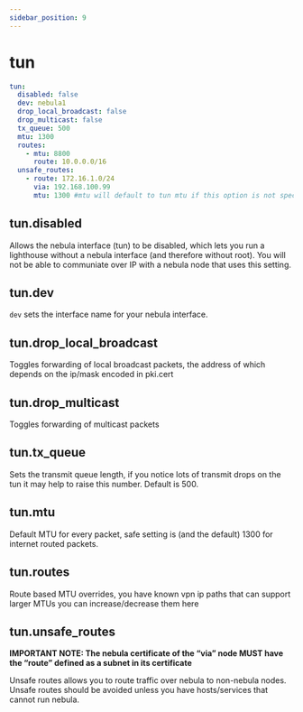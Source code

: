 ```yaml
---
sidebar_position: 9
---
```


# tun

```yml
tun:
  disabled: false
  dev: nebula1
  drop_local_broadcast: false
  drop_multicast: false
  tx_queue: 500
  mtu: 1300
  routes:
    - mtu: 8800
      route: 10.0.0.0/16
  unsafe_routes:
    - route: 172.16.1.0/24
      via: 192.168.100.99
      mtu: 1300 #mtu will default to tun mtu if this option is not specified
```

## tun.disabled

Allows the nebula interface (tun) to be disabled, which lets you run a lighthouse without a nebula interface (and
therefore without root). You will not be able to communiate over IP with a nebula node that uses this setting.

## tun.dev

`dev` sets the interface name for your nebula interface.

## tun.drop_local_broadcast

Toggles forwarding of local broadcast packets, the address of which depends on the ip/mask encoded in pki.cert

## tun.drop_multicast

Toggles forwarding of multicast packets

## tun.tx_queue

Sets the transmit queue length, if you notice lots of transmit drops on the tun it may help to raise this number.
Default is 500.

## tun.mtu

Default MTU for every packet, safe setting is (and the default) 1300 for internet routed packets.

## tun.routes

Route based MTU overrides, you have known vpn ip paths that can support larger MTUs you can increase/decrease them here

## tun.unsafe_routes

**IMPORTANT NOTE: The nebula certificate of the “via” node MUST have the “route” defined as a subnet in its
certificate**

Unsafe routes allows you to route traffic over nebula to non-nebula nodes. Unsafe routes should be avoided unless you
have hosts/services that cannot run nebula.
